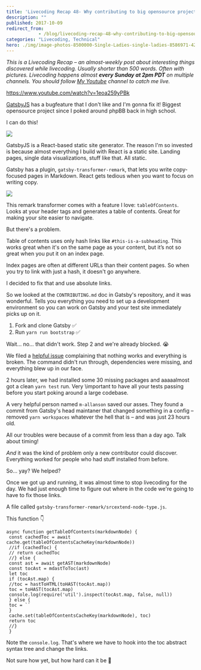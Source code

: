 ```yaml
---
title: 'Livecoding Recap 48- Why contributing to big opensource projects is still hard'
description: ""
published: 2017-10-09
redirect_from: 
            - /blog/livecoding-recap-48-why-contributing-to-big-opensource-projects/swizec/7848
categories: "Livecoding, Technical"
hero: ./img/image-photos-8500000-Single-Ladies-single-ladies-8586971-424-550.jpg
---
```

_This is a Livecoding Recap – an almost-weekly post about interesting things discovered while livecoding. Usually shorter than 500 words. Often with pictures. Livecoding happens almost **every Sunday at 2pm PDT** on multiple channels. You should follow [My Youtube](https://www.youtube.com/TheSwizec) channel to catch me live._



https://www.youtube.com/watch?v=1eoa259yPBk



[GatsbyJS](https://www.gatsbyjs.org/) has a bugfeature that I don't like and I'm gonna fix it! Biggest opensource project since I poked around phpBB back in high school.



I can do this!



![](./img/image-photos-8500000-Single-Ladies-single-ladies-8586971-424-550.jpg)

GatsbyJS is a React-based static site generator. The reason I'm so invested is because almost everything I build with React is a static site. Landing pages, single data visualizations, stuff like that. All static.



Gatsby has a plugin, `gatsby-transformer-remark`, that lets you write copy-focused pages in Markdown. React gets tedious when you want to focus on writing copy.



![](./img/xEuspE9.gif)



This remark transformer comes with a feature I love: `tableOfContents`. Looks at your header tags and generates a table of contents. Great for making your site easier to navigate.



But there's a problem.



Table of contents uses only hash links like `#this-is-a-subheading`. This works great when it's on the same page as your content, but it’s not so great when you put it on an index page.



Index pages are often at different URLs than their content pages. So when you try to link with just a hash, it doesn't go anywhere.



I decided to fix that and use absolute links.



So we looked at the `CONTRIBUTING.md` doc in Gatsby's repository, and it was wonderful. Tells you everything you need to set up a development environment so you can work on Gatsby and your test site immediately picks up on it.



1. Fork and clone Gatsby ✅
2. Run `yarn run bootstrap` ✅



Wait… no… that didn't work. Step 2 and we're already blocked. 😭



We filed a [helpful issue](https://github.com/gatsbyjs/gatsby/issues/2395) complaining that nothing works and everything is broken. The command didn't run through, dependencies were missing, and everything blew up in our face.



2 hours later, we had installed some 30 missing packages and aaaaalmost got a clean `yarn test` run. Very \\important to have all your tests passing before you start poking around a large codebase.



A very helpful person named `m-allanson` saved our asses. They found a commit from Gatsby's head maintaner that changed something in a config – removed `yarn workspaces` whatever the hell that is – and was just 23 hours old.



All our troubles were because of a commit from less than a day ago. Talk about timing!



_And_ it was the kind of problem only a new contributor could discover. Everything worked for people who had stuff installed from before.



So… yay? We helped?



Once we got up and running, it was almost time to stop livecoding for the day. We had just enough time to figure out where in the code we're going to have to fix those links.



A file called `gatsby-transformer-remark/srcextend-node-type.js`.



This function 👇



```
async function getTableOfContents(markdownNode) {
 const cachedToc = await cache.get(tableOfContentsCacheKey(markdownNode))
 //if (cachedToc) {
 // return cachedToc
 //} else {
 const ast = await getAST(markdownNode)
 const tocAst = mdastToToc(ast)
 let toc
 if (tocAst.map) {
 //toc = hastToHTML(toHAST(tocAst.map))
 toc = toHAST(tocAst.map)
 console.log(require('util').inspect(tocAst.map, false, null))
 } else {
 toc = ``
 }
 cache.set(tableOfContentsCacheKey(markdownNode), toc)
 return toc
 //}
 }
```



Note the `console.log`. That's where we have to hook into the toc abstract syntax tree and change the links.



Not sure how yet, but how hard can it be 🤔